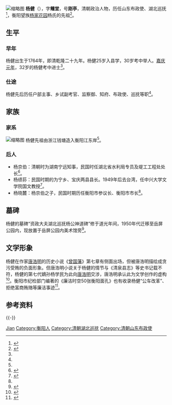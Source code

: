 {{Otheruses|杨健}}
[[File:StatueofYangJian.jpg|缩略图]]
'''杨健'''（{{bd|1764年||1843年|}}），字'''鳣堂'''，号'''刚亭'''，清朝政治人物，历任山东布政使、湖北巡抚<ref name=":0">{{Cite book|url=|title=衡阳市志|last=衡阳市地方志|first=编纂委员会|authorlink=|publisher=湖南人民出版社|year=1998年|isbn=9787543817555|location=|page=3037-3038|pages=|chapter=第七十八编 人物：杨健}}</ref>，衡阳望族[[杨家花园_(衡阳)|杨家花园]]杨氏的先祖<ref>{{Cite book|title=衡阳历史文化丛书：城邑沧桑|last=郭|first=建衡|publisher=湖南人民出版社|year=2006年|isbn=9787543850637|location=|page=143|pages=|chapter=第六章 清代（上）：衡阳城区的基本定型}}</ref>。

== 生平 ==

=== 早年 ===
杨健出生于1764年，即清乾隆二十九年。杨健25岁入县学，30岁考中举人。[[1796年|嘉庆元年]]，32岁的杨健考中进士<ref name=":0" />。

=== 仕途 ===
杨健先后历任户部主事、乡试副考官、监察御、知府、布政使、巡抚等职<ref name=":0" />。

== 家族 ==

=== 家系 ===
[[File:MonumentofYangJian.jpg|缩略图]]
杨健先祖由浙江钱塘造入衡阳江东岸<ref name=":0" />。

=== 后人 ===
* 杨京伯：清朝时为湖南宁远知事，民国时任湖北省水利局专员及堤工工程处处长<ref name=":1">{{Cite news|url=|title=站在江东码头听一段老公馆的轶事|last=何|first=芬|date=2014年4月27日|work=衡阳日报|accessdate=}}</ref>。
* 杨绩荪：民国时期的为宁乡、宝庆两县县长。1949年后去台湾，任中兴大学文学院国文教授<ref>{{Cite web|url=http://www.hyzhq.gov.cn/main/zhqq/lszh/zhmr/3_373_old/default.shtml|title=杨绩荪|accessdate=2017年3月1日|author=珠晖区政府|date=2015年5月18日|publisher=珠晖区党政门户网站|archive-url=https://web.archive.org/web/20170301181155/http://www.hyzhq.gov.cn/main/zhqq/lszh/zhmr/3_373_old/default.shtml|archive-date=2017年3月1日|dead-url=yes}}</ref>。
* 杨晓麓：杨京伯之子，民国时期历任衡阳市参议长、衡阳市市长<ref name=":1" />。

== 墓碑 ==
杨健的墓碑“资政大夫湖北巡抚杨公神道碑”修于道光年间，1950年代迁移至岳屏公园内，现放置于岳屏公园内美术馆旁<ref>{{Cite news|url=http://www.e0734.com/html/2010/0311/51336.html|title=我市岳屏公园有新景　“资政大夫碑”将完成|last=胡|first=亚华|date=2010年3月11日|work=中国衡阳新闻网|accessdate=|archive-url=https://web.archive.org/web/20170301180332/http://www.e0734.com/html/2010/0311/51336.html|archive-date=2017年3月1日|dead-url=yes}}</ref>。

== 文学形象 ==
杨健在作家[[唐浩明|唐浩明]]的历史小说《[[曾国藩_(小说)|曾国藩]]》第七章有侧面出场，但被唐浩明描绘成贪污受贿的负面形象。但唐浩明小说关于杨健的情节与《清泉县志》等史书记载不符，杨健的第七代嫡孙杨学民为此向[[唐浩明|唐浩明]]交涉，唐浩明承认此为文学创作的虚构<ref>{{Cite news|url=|title=历史上杨健是一个贪官吗？|last=罗|first=文鹏|date=2011年12月23日|work=衡阳晚报|accessdate=}}</ref>。衡阳市纪检部门编著的《廉洁时空50张衡阳面孔》也有收录杨健“公车改革”、拒绝富商贿赂等廉洁事迹<ref>{{Cite book|title=廉洁时空50张衡阳面孔|publisher=中国方正出版社|year=2006年|isbn=9787517408734|location=|page=227-231|pages=|chapter=清代}}</ref>。

== 参考资料 ==
{{Reflist|2}}
{{-}}
{{start box}}
{{s-off}}
{{succession box|[[杨懋恬|杨懋恬]]|[[杨怿曾|杨怿曾]]|[[湖北巡抚|清朝湖北巡抚]]|<small>道光六年－道光十年<br>（1826年—1830年）</small>}}
{{end box}}

{{嘉庆元年丙辰科殿试金榜}}

{{Authority control}}
{{DEFAULTSORT:Yang杨}}
[[Category:杨姓|Jian]]
[[Category:衡阳人|Category:衡阳人]]
[[Category:清朝湖北巡抚|Category:清朝湖北巡抚]]
[[Category:清朝山东布政使|Category:清朝山东布政使]]